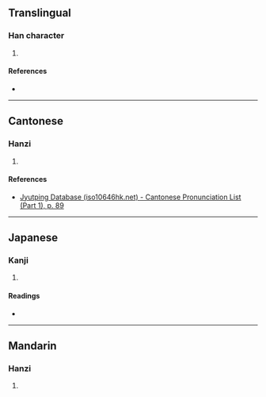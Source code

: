 {{character info/new}}
==Translingual==

===Han character===
{{Han char|rn=32|rad=土|as=17|sn=20|four=42172|canj=GSJT|ids=⿰土聯}}

# {{defn|Han|sort=土17}}

====References====
* {{Han ref|kx=0242.160|dkj=05607|dj=0482.120|hdz=10501.040|uh=58E3|ud=22755|bh=F442|bd=62530}}

----

==Cantonese==

===Hanzi===
{{yue-hanzi|jyut=[[leon4]]|y=leun4}}

# {{defn|lang=yue|sort=土17}}

====References====
* [http://www.iso10646hk.net/jp/document/download.jsp Jyutping Database (iso10646hk.net) - Cantonese Pronunciation List (Part 1), p. 89]

----

==Japanese==

===Kanji===
{{ja-kanji|grade=|rs=土17}}

# {{defn|lang=ja|sort=土17}}

====Readings====
* {{ja-readings|on=[[りん]] (rin)|kun=[[おか]] (oka)}}

----

==Mandarin==

===Hanzi===
{{cmn-hanzi|pin=[[lín]] ([[lin2]])|wg=lin<sup>2</sup>}}

# {{defn|lang=cmn|sort=土17}}
